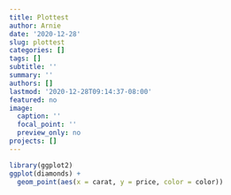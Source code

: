 ```yaml
---
title: Plottest
author: Arnie
date: '2020-12-28'
slug: plottest
categories: []
tags: []
subtitle: ''
summary: ''
authors: []
lastmod: '2020-12-28T09:14:37-08:00'
featured: no
image:
  caption: ''
  focal_point: ''
  preview_only: no
projects: []
---
```






```r
library(ggplot2)
ggplot(diamonds) + 
  geom_point(aes(x = carat, y = price, color = color))
```


